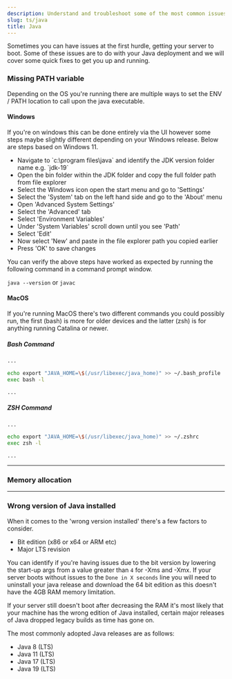 ```yaml
---
description: Understand and troubleshoot some of the most common issues with Java when setting up your Minecraft server.
slug: ts/java
title: Java
---
```

Sometimes you can have issues at the first hurdle, getting your server to boot. Some of these issues are to do with your Java deployment and we will cover some quick fixes to get you up and running.

### Missing PATH variable

Depending on the OS you're running there are multiple ways to set the ENV / PATH location to call upon the java executable.

#### Windows 

If you're on windows this can be done entirely via the UI however some steps maybe slightly different depending on your Windows release. Below are steps based on Windows 11.
<ul class="pl-5 list-disc">
    <li>Navigate to `c:\program files\java` and identify the JDK version folder name e.g. `jdk-19`</li>
    <li>Open the bin folder within the JDK folder and copy the full folder path from file explorer</li>
    <li>Select the Windows icon open the start menu and go to 'Settings'</li>
    <li>Select the 'System' tab on the left hand side and go to the 'About' menu</li>
    <li>Open 'Advanced System Settings'</li>
    <li>Select the 'Advanced' tab</li>
    <li>Select 'Environment Variables'</li>
    <li>Under 'System Variables' scroll down until you see 'Path'</li>
    <li>Select 'Edit'</li>
    <li>Now select 'New' and paste in the file explorer path you copied earlier</li>
    <li>Press 'OK' to save changes</li>
</ul>

You can verify the above steps have worked as expected by running the following command in a command prompt window.

`java --version` or `javac`

#### MacOS

If you're running MacOS there's two different commands you could possibly run, the first (bash) is more for older devices and the latter (zsh) is for anything running Catalina or newer.

##### Bash Command 

```bash
...

echo export "JAVA_HOME=\$(/usr/libexec/java_home)" >> ~/.bash_profile
exec bash -l

...
```

##### ZSH Command

```bash
...

echo export "JAVA_HOME=\$(/usr/libexec/java_home)" >> ~/.zshrc
exec zsh -l

...
```

--- 

### Memory allocation

---

### Wrong version of Java installed

When it comes to the 'wrong version installed' there's a few factors to consider.
<ul class="pl-5 list-disc">
    <li>Bit edition (x86 or x64 or ARM etc)</li>
    <li>Major LTS revision</li>
</ul>

You can identify if you're having issues due to the bit version by lowering the start-up args from a value greater than `4` for -Xms and -Xmx. If your server boots without issues to the `Done in X seconds` line you will need to uninstall your java release and download the 64 bit edition as this doesn't have the 4GB RAM memory limitation.

If your server still doesn't boot after decreasing the RAM it's most likely that your machine has the wrong edition of Java installed, certain major releases of Java dropped legacy builds as time has gone on.

The most commonly adopted Java releases are as follows:
<ul class="pl-5 list-disc">
    <li>Java 8 (LTS)</li>
    <li>Java 11 (LTS)</li>
    <li>Java 17 (LTS)</li>
    <li>Java 19 (LTS)</li>
</ul>